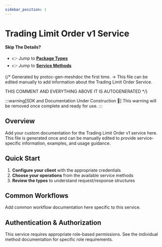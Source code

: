 ```yaml
---
sidebar_position: 1
---
```


# Trading Limit Order v1 Service

#### Skip The Details?
- 👉 Jump to **[Package Types](/docs/api-reference/trading/limit_order/v1/type)**
- 👉 Jump to **[Service Methods](/docs/api-reference/trading/limit_order/v1/service)**

{/*
Generated by protoc-gen-meshdoc the first time.
-> This file can be edited manually to add information about the Trading Limit Order Service.

THIS COMMENT AND EVERYTHING ABOVE IT IS AUTOGENERATED
*/}

:::warning[SDK and Documentation Under Construction 🚧]
This warning will be removed once complete and ready for use.
:::

## Overview



Add your custom documentation for the Trading Limit Order v1 service here.
This file is generated once and can be manually edited to provide
service-specific information, examples, and usage guidance.

## Quick Start

1. **Configure your client** with the appropriate credentials
2. **Choose your operations** from the available service methods
3. **Review the types** to understand request/response structures

## Common Workflows

Add common workflow documentation here specific to this service.

## Authentication & Authorization

This service requires appropriate role-based permissions. 
See the individual method documentation for specific role requirements.